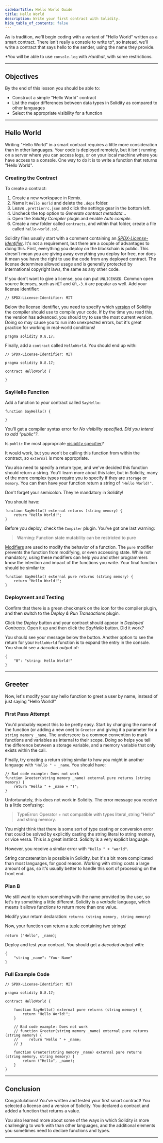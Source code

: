 ```yaml
---
sidebarTitle: Hello World Guide
title: Hello World
description: Write your first contract with Solidity.
hide_table_of_contents: false
---
```


As is tradition, we'll begin coding with a variant of "Hello World" written as a smart contract. There isn't really a console to write to\*, so instead, we'll write a contract that says hello to the sender, using the name they provide.

\*You will be able to use `console.log` with _Hardhat_, with some restrictions.

---

## Objectives

By the end of this lesson you should be able to:

- Construct a simple "Hello World" contract
- List the major differences between data types in Solidity as compared to other languages
- Select the appropriate visibility for a function

---

## Hello World

Writing "Hello World" in a smart contract requires a little more consideration than in other languages. Your code is deployed remotely, but it isn't running on a server where you can access logs, or on your local machine where you have access to a console. One way to do it is to write a function that returns "Hello World".

### Creating the Contract

To create a contract:

1. Create a new workspace in Remix.
2. Name it `Hello World` and delete the `.deps` folder.
3. Leave `.prettierrc.json` and click the settings gear in the bottom left.
4. Uncheck the top option to _Generate contract metadata..._
5. Open the _Solidity Compiler_ plugin and enable _Auto compile_.
6. Create a new folder called `contracts`, and within that folder, create a file called `hello-world.sol`.

Solidity files usually start with a comment containing an [_SPDX-License-Identifier_]. It's not a requirement, but there are a couple of advantages to doing this. First, everything you deploy on the blockchain is public. This doesn't mean you are giving away everything you deploy for free, nor does it mean you have the right to use the code from any deployed contract. The license determines allowed usage and is generally protected by international copyright laws, the same as any other code.

If you don't want to give a license, you can put `UNLICENSED`. Common open source licenses, such as `MIT` and `GPL-3.0` are popular as well. Add your license identifier:

```Solidity
// SPDX-License-Identifier: MIT
```

Below the license identifier, you need to specify which [version] of Solidity the compiler should use to compile your code. If by the time you read this, the version has advanced, you should try to use the most current version. Doing so may cause you to run into unexpected errors, but it's great practice for working in real-world conditions!

```Solidity
pragma solidity 0.8.17;
```

Finally, add a `contract` called `HelloWorld`. You should end up with:

```Solidity
// SPDX-License-Identifier: MIT

pragma solidity 0.8.17;

contract HelloWorld {

}
```

### SayHello Function

Add a function to your contract called `SayHello`:

```Solidity
function SayHello() {

}
```

You'll get a compiler syntax error for _No visibility specified. Did you intend to add "public"?_.

Is `public` the most appropriate [visibility specifier]?

It would work, but you won't be calling this function from within the contract, so `external` is more appropriate.

You also need to specify a return type, and we've decided this function should return a string. You'll learn more about this later, but in Solidity, many of the more complex types require you to specify if they are `storage` or `memory`. You can then have your function return a string of `"Hello World!"`.

Don't forget your semicolon. They're mandatory in Solidity!

You should have:

```Solidity
function SayHello() external returns (string memory) {
    return "Hello World!";
}
```

Before you deploy, check the `Compiler` plugin. You've got one last warning:

> Warning: Function state mutability can be restricted to pure

[Modifiers] are used to modify the behavior of a function. The `pure` modifier prevents the function from modifying, or even accessing state. While not mandatory, using these modifiers can help you and other programmers know the intention and impact of the functions you write. Your final function should be similar to:

```Solidity
function SayHello() external pure returns (string memory) {
    return "Hello World!";
}
```

### Deployment and Testing

Confirm that there is a green checkmark on the icon for the compiler plugin, and then switch to the _Deploy & Run Transactions_ plugin.

Click the _Deploy_ button and your contract should appear in _Deployed Contracts_. Open it up and then click the _SayHello_ button. Did it work?

You should see your message below the button. Another option to see the return for your `HelloWorld` function is to expand the entry in the console. You should see a _decoded output_ of:

```text
{
	"0": "string: Hello World!"
}
```

---

## Greeter

Now, let's modify your say hello function to greet a user by name, instead of just saying "Hello World!"

### First Pass Attempt

You'd probably expect this to be pretty easy. Start by changing the name of the function (or adding a new one) to `Greeter` and giving it a parameter for a `string memory _name`. The underscore is a common convention to mark functions and variables as internal to their scope. Doing so helps you tell the difference between a storage variable, and a memory variable that only exists within the call.

Finally, try creating a return string similar to how you might in another language with `"Hello " + _name`. You should have:

```Solidity
// Bad code example: Does not work
function Greeter(string memory _name) external pure returns (string memory) {
    return "Hello " + _name + "!";
}
```

Unfortunately, this does not work in Solidity. The error message you receive is a little confusing:

> TypeError: Operator + not compatible with types literal_string "Hello" and string memory.

You might think that there is some sort of type casting or conversion error that could be solved by explicitly casting the string literal to string memory, or vice versa. This is a great instinct. Solidity is a very explicit language.

However, you receive a similar error with `"Hello " + "world"`.

String concatenation is possible in Solidity, but it's a bit more complicated than most languages, for good reason. Working with string costs a large amount of gas, so it's usually better to handle this sort of processing on the front end.

### Plan B

We still want to return something with the name provided by the user, so let's try something a little different. Solidity is a _variadic_ language, which means it allows functions to return more than one value.

Modify your return declaration: `returns (string memory, string memory)`

Now, your function can return a [tuple] containing two strings!

`return ("Hello", _name)`;

Deploy and test your contract. You should get a _decoded output_ with:

```text
{
	"string _name": "Your Name"
}
```

### Full Example Code

```solidity
// SPDX-License-Identifier: MIT

pragma solidity 0.8.17;

contract HelloWorld {

    function SayHello() external pure returns (string memory) {
        return "Hello World!";
    }

    // Bad code example: Does not work
    // function Greeter(string memory _name) external pure returns (string memory) {
    //     return "Hello " + _name;
    // }

    function Greeter(string memory _name) external pure returns (string memory, string memory) {
        return ("Hello", _name);
    }
}
```

---

## Conclusion

Congratulations! You've written and tested your first smart contract! You selected a license and a version of Solidity. You declared a contract and added a function that returns a value.

You also learned more about some of the ways in which Solidity is more challenging to work with than other languages, and the additional elements you sometimes need to declare functions and types.

---


[_SPDX-License-Identifier_]: https://spdx.org/licenses/
[version]: https://docs.soliditylang.org/en/v0.8.17/layout-of-source-files.html?#version-pragma
[visibility specifier]: https://docs.soliditylang.org/en/v0.8.17/cheatsheet.html?#function-visibility-specifiers
[modifiers]: https://docs.soliditylang.org/en/v0.8.17/cheatsheet.html?#modifiers
[tuple]: https://en.wikipedia.org/wiki/Tuple
